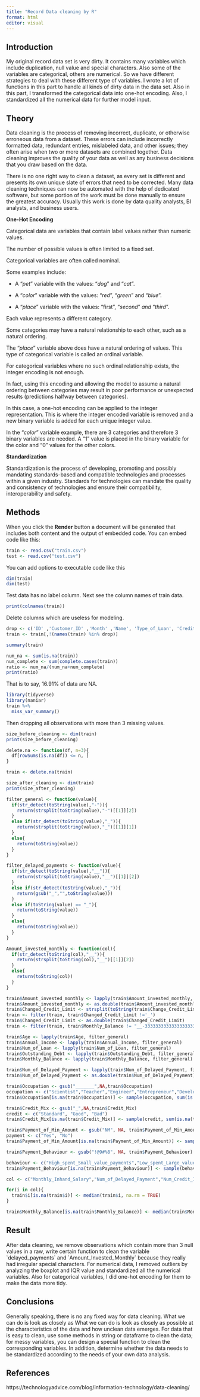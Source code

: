 ```yaml
---
title: "Record Data cleaning by R"
format: html
editor: visual
---
```


## Introduction

My original record data set is very dirty. It contains many variables which include duplication, null value and special characters. Also some of the variables are categorical, others are numerical. So we have different strategies to deal with these different type of variables. I wrote a lot of functions in this part to handle all kinds of dirty data in the data set. Also in this part, I transformed the categorical data into one-hot encoding. Also, I standardized all the numerical data for further model input.

## Theory

Data cleaning is the process of removing incorrect, duplicate, or otherwise erroneous data from a dataset. These errors can include incorrectly formatted data, redundant entries, mislabeled data, and other issues; they often arise when two or more datasets are combined together. Data cleaning improves the quality of your data as well as any business decisions that you draw based on the data.

There is no one right way to clean a dataset, as every set is different and presents its own unique slate of errors that need to be corrected. Many data cleaning techniques can now be automated with the help of dedicated software, but some portion of the work must be done manually to ensure the greatest accuracy. Usually this work is done by data quality analysts, BI analysts, and business users.

**One-Hot Encoding**

Categorical data are variables that contain label values rather than numeric values.

The number of possible values is often limited to a fixed set.

Categorical variables are often called nominal.

Some examples include:

-   A "*pet*" variable with the values: "*dog*" and "*cat*".

-   A "*color*" variable with the values: "*red*", "*green*" and "*blue*".

-   A "*place*" variable with the values: "first", "*second*" *and* "*third*".

Each value represents a different category.

Some categories may have a natural relationship to each other, such as a natural ordering.

The "*place*" variable above does have a natural ordering of values. This type of categorical variable is called an ordinal variable.

For categorical variables where no such ordinal relationship exists, the integer encoding is not enough.

In fact, using this encoding and allowing the model to assume a natural ordering between categories may result in poor performance or unexpected results (predictions halfway between categories).

In this case, a one-hot encoding can be applied to the integer representation. This is where the integer encoded variable is removed and a new binary variable is added for each unique integer value.

In the "*color*" variable example, there are 3 categories and therefore 3 binary variables are needed. A "1" value is placed in the binary variable for the color and "0" values for the other colors.

**Standardization**

Standardization is the process of developing, promoting and possibly mandating standards-based and compatible technologies and processes within a given industry. Standards for technologies can mandate the quality and consistency of technologies and ensure their compatibility, interoperability and safety.

## Methods

When you click the **Render** button a document will be generated that includes both content and the output of embedded code. You can embed code like this:

```r
train <- read.csv("train.csv")
test <- read.csv("test.csv")
```

You can add options to executable code like this

```r
dim(train)
dim(test)
```

Test data has no label column. Next see the column names of train data.

```r
print(colnames(train))
```

Delete columns which are useless for modeling.

```r
drop <- c('ID' ,'Customer_ID' ,'Month' ,'Name', 'Type_of_Loan', 'Credit_History_Age', 'SSN')
train <- train[,!(names(train) %in% drop)]
```

```r
summary(train)
```

```r
num_na <- sum(is.na(train))
num_complete <- sum(complete.cases(train))
ratio <- num_na/(num_na+num_complete)
print(ratio)
```

That is to say, 16.91% of data are NA.

```r
library(tidyverse)
library(naniar)
train %>% 
  miss_var_summary()
```

Then dropping all observations with more than 3 missing values.

```r
size_before_cleaning <- dim(train)
print(size_before_cleaning)
```

```r
delete.na <- function(df, n=3){
  df[rowSums(is.na(df)) <= n, ]
}
```

```r
train <- delete.na(train)
```

```r
size_after_cleaning <- dim(train)
print(size_after_cleaning)
```

```r
filter_general <- function(value){
  if(str_detect(toString(value),"-")){
    return(strsplit(toString(value),"-")[[1]][2])
  }
  else if(str_detect(toString(value),"_")){
    return(strsplit(toString(value),"_")[[1]][1])
  }
  else{
    return(toString(value))
  }
}
```

```r
filter_delayed_payments <- function(value){
  if(str_detect(toString(value),"__")){
    return(strsplit(toString(value),"__")[[1]][2])
  }
  else if(str_detect(toString(value),"_")){
    return(gsub("_","",toString(value)))
  }
  else if(toString(value) == "_"){
    return(toString(value))
  }
  else{
    return(toString(value))
  }
}
```

```r
Amount_invested_monthly <- function(col){
  if(str_detect(toString(col),"__")){
    return(strsplit(toString(col),"__")[[1]][2])
  }
  else{
    return(toString(col))
  }
}
```

```r
train$Amount_invested_monthly <- lapply(train$Amount_invested_monthly, Amount_invested_monthly)
train$Amount_invested_monthly <- as.double(train$Amount_invested_monthly)
train$Changed_Credit_Limit <- strsplit(toString(train$Change_Credit_Limit), "_")[[1]][2]
train <- filter(train, train$Changed_Credit_Limit !='_')
train$Changed_Credit_Limit <- as.double(train$Changed_Credit_Limit)
train <- filter(train, train$Monthly_Balance != "__-333333333333333333333333333__")
```

```r
train$Age <- lapply(train$Age, filter_general)
train$Annual_Income <- lapply(train$Annual_Income, filter_general)
train$Num_of_Loan <- lapply(train$Num_of_Loan, filter_general)
train$Outstanding_Debt <- lapply(train$Outstanding_Debt, filter_general)
train$Monthly_Balance <- lapply(train$Monthly_Balance, filter_general)
```

```r
train$Num_of_Delayed_Payment <- lapply(train$Num_of_Delayed_Payment, filter_delayed_payments)
train$Num_of_Delayed_Payment <- as.double(train$Num_of_Delayed_Payment)
```

```r
train$Occupation <- gsub("_______",NA,train$Occupation)
occupation <- c("Scientist","Teacher","Engineer","Entrepreneur","Developer","Lawyer","Media_Manager","Doctor","Journalist","Manager","Accountant","Musician","Mechanic","Writer","Architect")
train$Occupation[is.na(train$Occupation)] <- sample(occupation, sum(is.na(train$Occupation)), replace = TRUE) 
```

```r
train$Credit_Mix <- gsub("_",NA,train$Credit_Mix)
credit <- c("Standard", "Good", "Bad")
train$Credit_Mix[is.na(train$Credit_Mix)] <- sample(credit, sum(is.na(train$Credit_Mix)), replace = TRUE)
```

```r
train$Payment_of_Min_Amount <- gsub("NM", NA, train$Payment_of_Min_Amount)
payment <- c("Yes", "No")
train$Payment_of_Min_Amount[is.na(train$Payment_of_Min_Amount)] <- sample(payment, sum(is.na(train$Payment_of_Min_Amount)), replace = TRUE)
```

```r
train$Payment_Behaviour <- gsub("!@9#%8", NA, train$Payment_Behaviour)
```

```r
behaviour <- c("High_spent_Small_value_payments","Low_spent_Large_value_payments","Low_spent_Small_value_payments","High_spent_Medium_value_payments","High_spent_Large_value_payments","Low_spent_Medium_value_payments")
train$Payment_Behaviour[is.na(train$Payment_Behaviour)] <- sample(behaviour, sum(is.na(train$Payment_Behaviour)), replace = TRUE)
```

```r
col <- c("Monthly_Inhand_Salary","Num_of_Delayed_Payment","Num_Credit_Inquiries","Amount_invested_monthly")

for(i in col){
  train$i[is.na(train$i)] <- median(train$i, na.rm = TRUE)
}
```

```r
train$Monthly_Balance[is.na(train$Monthly_Balance)] <- median(train$Monthly_Balance, na.rm = TRUE)
```

## Result

After data cleaning, we remove observations which contain more than 3 null values in a raw, write certain function to clean the variable \`delayed_payments\` and \`Amount_Invested_Monthly\` because they really had irregular special characters. For numerical data, I removed outliers by analyzing the boxplot and IQR value and standardized all the numerical variables. Also for categorical variables, I did one-hot encoding for them to make the data more tidy.

## Conclusions

Generally speaking, there is no any fixed way for data cleaning. What we can do is look as closely as What we can do is look as closely as possible at the characteristics of the data and how unclean data emerges. For data that is easy to clean, use some methods in string or dataframe to clean the data; for messy variables, you can design a special function to clean the corresponding variables. In addition, determine whether the data needs to be standardized according to the needs of your own data analysis.

## References

https://technologyadvice.com/blog/information-technology/data-cleaning/
